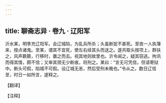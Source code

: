 ```yaml
---
---
---
```

title: 聊斋志异 · 卷九 · 辽阳军
---

沂水某，明季充辽阳军。会辽城陷，为乱兵所杀；头虽断犹不甚死。至夜一人执簿来，按点诸鬼。至某，谓其不宜死，使左右续其头而送之。遂共取头按项上，群扶之，风声簌簌，行移时，置之而去。视其地则故里也。沂令闻之，疑其窃逃。拘讯而得其情，颇不信；又审其颈无少断痕，将刑之。某曰：“言无可凭信，但请寄狱中。断头可假，陷城不可假。设辽城无恙，然后受刑未晚也。”令从之。数日辽信至，时日一如所言，遂释之。

【翻译】

【注释】

